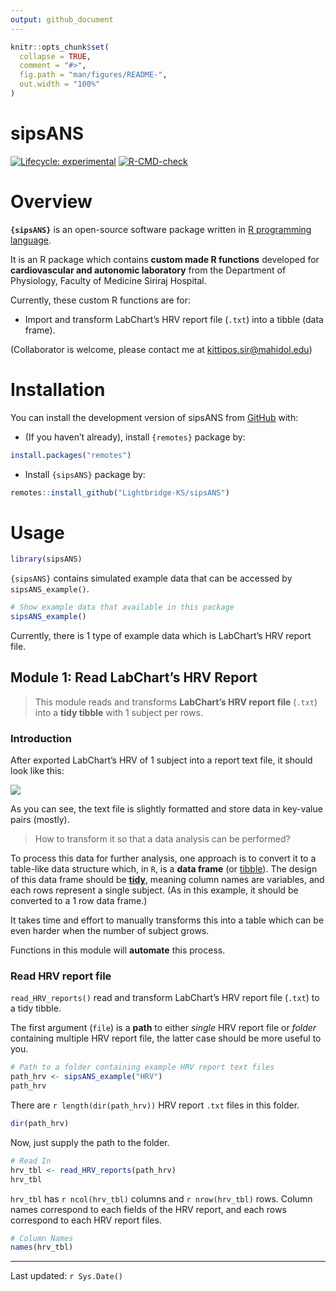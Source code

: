 ```yaml
---
output: github_document
---
```


<!-- README.md is generated from README.Rmd. Please edit that file -->

```r
knitr::opts_chunk$set(
  collapse = TRUE,
  comment = "#>",
  fig.path = "man/figures/README-",
  out.width = "100%"
)
```

# sipsANS

<!-- badges: start -->
[![Lifecycle: experimental](https://img.shields.io/badge/lifecycle-experimental-orange.svg)](https://lifecycle.r-lib.org/articles/stages.html#experimental)
[![R-CMD-check](https://github.com/Lightbridge-KS/sipsANS/actions/workflows/R-CMD-check.yaml/badge.svg)](https://github.com/Lightbridge-KS/sipsANS/actions/workflows/R-CMD-check.yaml)
<!-- badges: end -->

# Overview

**`{sipsANS}`** is an open-source software package written in [R programming language](https://www.r-project.org).

It is an R package which contains **custom made R functions** developed for **cardiovascular and autonomic laboratory** from the Department of Physiology, Faculty of Medicine Siriraj Hospital.

Currently, these custom R functions are for:

-   Import and transform LabChart's HRV report file (`.txt`) into a tibble (data frame).

(Collaborator is welcome, please contact me at [kittipos.sir\@mahidol.edu](mailto:kittipos.sir@mahidol.edu))

# Installation

You can install the development version of sipsANS from [GitHub](https://github.com/) with:

-   (If you haven't already), install `{remotes}` package by:

``` r
install.packages("remotes")
```

-   Install `{sipsANS}` package by:

``` r
remotes::install_github("Lightbridge-KS/sipsANS")
```

# Usage

```r
library(sipsANS)
```

`{sipsANS}` contains simulated example data that can be accessed by `sipsANS_example()`.

```r
# Show example data that available in this package
sipsANS_example()
```

Currently, there is 1 type of example data which is LabChart's HRV report file.

## Module 1: Read LabChart's HRV Report

> This module reads and transforms **LabChart's HRV report file** (`.txt`) into a **tidy tibble** with 1 subject per rows.

### Introduction

After exported LabChart's HRV of 1 subject into a report text file, it should look like this:

![](man/figures/hrv-rep-ex1.png)

As you can see, the text file is slightly formatted and store data in key-value pairs (mostly).

> How to transform it so that a data analysis can be performed?


To process this data for further analysis, one approach is to convert it to a table-like data structure which, in `R`, is a **data frame** (or [tibble](https://r4ds.had.co.nz/tibbles.html)). The design of this data frame should be [**tidy**](https://r4ds.had.co.nz/tidy-data.html), meaning column names are variables, and each rows represent a single subject. (As in this example, it should be converted to a 1 row data frame.)

It takes time and effort to manually transforms this into a table which can be even harder when the number of subject grows.

Functions in this module will **automate** this process.


### Read HRV report file

`read_HRV_reports()` read and transform LabChart's HRV report file (`.txt`) to a tidy tibble.

The first argument (`file`) is a **path** to either *single* HRV report file or *folder* containing multiple HRV report file, the latter case should be more useful to you.

```r
# Path to a folder containing example HRV report text files
path_hrv <- sipsANS_example("HRV")
path_hrv
```

There are `r length(dir(path_hrv))` HRV report `.txt` files in this folder.

```r
dir(path_hrv)
```

Now, just supply the path to the folder.

```r
# Read In
hrv_tbl <- read_HRV_reports(path_hrv)
hrv_tbl
```


`hrv_tbl` has `r ncol(hrv_tbl)` columns and `r nrow(hrv_tbl)` rows. Column names correspond to each fields of the HRV report, and each rows correspond to each HRV report files.

```r
# Column Names
names(hrv_tbl)
```



---

Last updated: `r Sys.Date()`
